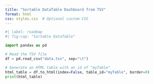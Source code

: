 ```yaml
---
title: "Sortable DataTable Dashboard from TSV"
format: html
css: styles.css  # Optional custom CSS
---
```


```python
#| label: roadmap
#| fig-cap: "Sortable DataTable"

import pandas as pd

# Read the TSV file
df = pd.read_csv("data.tsv", sep="\t")

# Generate an HTML table with an id of "myTable"
html_table = df.to_html(index=False, table_id="myTable", border=0)
print(html_table)
```

```{=html}
<!-- Include jQuery and DataTables from a CDN -->
<script src="https://code.jquery.com/jquery-3.6.0.min.js"></script>
<script src="https://cdn.datatables.net/1.13.4/js/jquery.dataTables.min.js"></script>
<link rel="stylesheet" href="https://cdn.datatables.net/1.13.4/css/jquery.dataTables.min.css"/>

<!-- Initialize DataTables for the generated table -->
<script>
  $(document).ready(function() {
    $('#myTable').DataTable({
      paging: true,    // Enable pagination
      searching: true  // Enable the search/filter feature
      // Sorting is enabled by default.
    });
  });
</script>
```

